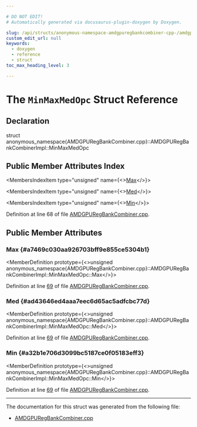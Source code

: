 ```yaml
---

# DO NOT EDIT!
# Automatically generated via docusaurus-plugin-doxygen by Doxygen.

slug: /api/structs/anonymous-namespace-amdgpuregbankcombiner-cpp-/amdgpuregbankcombinerimpl/minmaxmedopc
custom_edit_url: null
keywords:
  - doxygen
  - reference
  - struct
toc_max_heading_level: 3

---
```





# The `MinMaxMedOpc` Struct Reference

<DoxygenPage pluginConfig={pluginConfig}>



## Declaration

<CodeBlock>struct anonymous_namespace{AMDGPURegBankCombiner.cpp}::AMDGPURegBankCombinerImpl::MinMaxMedOpc</CodeBlock>

## Public Member Attributes Index

<MembersIndex>

<MembersIndexItem
  type="unsigned"
  name={<><a href="#a7469c030aa926703bff9e855ce5304b1">Max</a></>}>
</MembersIndexItem>

<MembersIndexItem
  type="unsigned"
  name={<><a href="#ad43646ed4aaa7eec6d65ac5adfcbc77d">Med</a></>}>
</MembersIndexItem>

<MembersIndexItem
  type="unsigned"
  name={<><a href="#a32b1e706d3099bc5187ce0f05183eff3">Min</a></>}>
</MembersIndexItem>

</MembersIndex>


Definition at line 68 of file <a href="/docs/api/files/lib/lib/target/lib/target/amdgpu/amdgpuregbankcombiner-cpp">AMDGPURegBankCombiner.cpp</a>.

<SectionDefinition>

## Public Member Attributes

### Max {#a7469c030aa926703bff9e855ce5304b1}

<MemberDefinition
  prototype={<>unsigned anonymous&#95;namespace&#123;AMDGPURegBankCombiner.cpp&#125;::AMDGPURegBankCombinerImpl::MinMaxMedOpc::Max</>}>

Definition at line <a href="/docs/api/files/lib/lib/target/lib/target/amdgpu/amdgpuregbankcombiner-cpp/#l00069">69</a> of file <a href="/docs/api/files/lib/lib/target/lib/target/amdgpu/amdgpuregbankcombiner-cpp">AMDGPURegBankCombiner.cpp</a>.
</MemberDefinition>

### Med {#ad43646ed4aaa7eec6d65ac5adfcbc77d}

<MemberDefinition
  prototype={<>unsigned anonymous&#95;namespace&#123;AMDGPURegBankCombiner.cpp&#125;::AMDGPURegBankCombinerImpl::MinMaxMedOpc::Med</>}>

Definition at line <a href="/docs/api/files/lib/lib/target/lib/target/amdgpu/amdgpuregbankcombiner-cpp/#l00069">69</a> of file <a href="/docs/api/files/lib/lib/target/lib/target/amdgpu/amdgpuregbankcombiner-cpp">AMDGPURegBankCombiner.cpp</a>.
</MemberDefinition>

### Min {#a32b1e706d3099bc5187ce0f05183eff3}

<MemberDefinition
  prototype={<>unsigned anonymous&#95;namespace&#123;AMDGPURegBankCombiner.cpp&#125;::AMDGPURegBankCombinerImpl::MinMaxMedOpc::Min</>}>

Definition at line <a href="/docs/api/files/lib/lib/target/lib/target/amdgpu/amdgpuregbankcombiner-cpp/#l00069">69</a> of file <a href="/docs/api/files/lib/lib/target/lib/target/amdgpu/amdgpuregbankcombiner-cpp">AMDGPURegBankCombiner.cpp</a>.
</MemberDefinition>

</SectionDefinition>

<hr/>

The documentation for this struct was generated from the following file:

<ul>
<li><a href="/docs/api/files/lib/lib/target/lib/target/amdgpu/amdgpuregbankcombiner-cpp">AMDGPURegBankCombiner.cpp</a></li>
</ul>

</DoxygenPage>
